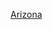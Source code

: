 {{Catnav|頁面分類|地理|地理小作品|美洲地理小作品|美国地理小作品}}
{{WPSS-cat}}
{{Stub Category|article=[[亞利桑那州|亞利桑那州]]|newstub=Arizona-stub|category=亞利桑那州}}
{{Hiddencat}}

[[Category:美国小作品|Arizona]]
